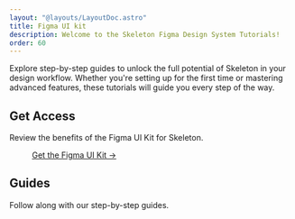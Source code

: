 ```yaml
---
layout: "@layouts/LayoutDoc.astro"
title: Figma UI kit
description: Welcome to the Skeleton Figma Design System Tutorials!
order: 60
---
```





<p class="text-2xl">
  Explore step-by-step guides to unlock the full potential of Skeleton in your
  design workflow. Whether you're setting up for the first time or mastering
  advanced features, these tutorials will guide you every step of the way.
</p>

## Get Access

Review the benefits of the Figma UI Kit for Skeleton.

<figure class="linker bg-noise">
  <a class="btn preset-filled" href="/figma#get-access" target="_blank">
    Get the Figma UI Kit &rarr;
  </a>
</figure>

## Guides

Follow along with our step-by-step guides.

<NavGrid collection="docs" path="figma/" classes="md:grid-cols-1" />
